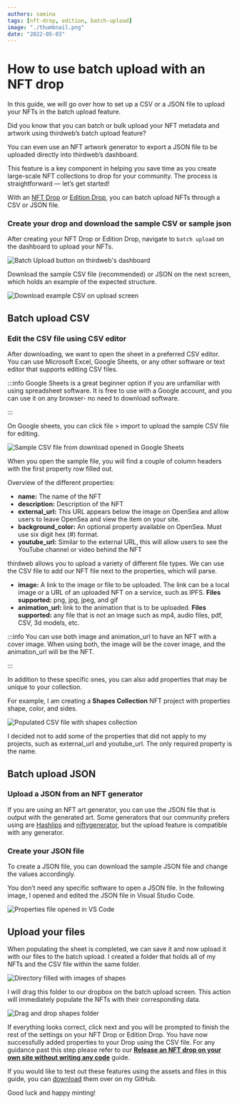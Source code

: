 ```yaml
---
authors: samina
tags: [nft-drop, edition, batch-upload]
image: "./thumbnail.png"
date: "2022-05-03"
---
```


# How to use batch upload with an NFT drop

In this guide, we will go over how to set up a CSV or a JSON file to upload your NFTs in the batch upload feature.

<!-- truncate -->

Did you know that you can batch or bulk upload your NFT metadata and artwork using thirdweb’s batch upload feature?

You can even use an NFT artwork generator to export a JSON file to be uploaded directly into thirdweb’s dashboard.

This feature is a key component in helping you save time as you create large-scale NFT collections to drop for your community. The process is straightforward — let’s get started!

With an [NFT Drop](/pre-built-contracts/nft-drop) or [Edition Drop](/pre-built-contracts/edition-drop), you can batch upload NFTs through a CSV or JSON file.

### Create your drop and download the sample CSV or sample json

After creating your NFT Drop or Edition Drop, navigate to `batch upload` on the dashboard to upload your NFTs.

![Batch Upload button on thirdweb's dashboard](./batch-upload-button.png)

Download the sample CSV file (recommended) or JSON on the next screen, which holds an example of the expected structure.

![Download example CSV on upload screen](./download-csv.png)

## Batch upload CSV

### Edit the CSV file using CSV editor

After downloading, we want to open the sheet in a preferred CSV editor. You can use Microsoft Excel, Google Sheets, or any other software or text editor that supports editing CSV files.

:::info
Google Sheets is a great beginner option if you are unfamiliar with using spreadsheet software. It is free to use with a Google account, and you can use it on any browser- no need to download software.

:::

On Google sheets, you can click file > import to upload the sample CSV file for editing.

![Sample CSV file from download opened in Google Sheets](./sample-csv.png)

When you open the sample file, you will find a couple of column headers with the first property row filled out.

Overview of the different properties:

- **name:** The name of the NFT
- **description:** Description of the NFT
- **external_url:** This URL appears below the image on OpenSea and allow users to leave OpenSea and view the item on your site.
- **background_color:** An optional property available on OpenSea. Must use six digit hex (#) format.
- **youtube_url:** Similar to the external URL, this will allow users to see the YouTube channel or video behind the NFT

thirdweb allows you to upload a variety of different file types. We can use the CSV file to add our NFT file next to the properties, which will parse.

- **image:** A link to the image or file to be uploaded. The link can be a local image or a URL of an uploaded NFT on a service, such as IPFS. **Files supported:** png, jpg, jpeg, and gif
- **animation_url:** link to the animation that is to be uploaded. **Files supported:** any file that is not an image such as mp4, audio files, pdf, CSV, 3d models, etc.

:::info
You can use both image and animation_url to have an NFT with a cover image. When using both, the image will be the cover image, and the animation_url will be the NFT.

:::

In addition to these specific ones, you can also add properties that may be unique to your collection.

For example, I am creating a **Shapes Collection** NFT project with properties shape, color, and sides.

![Populated CSV file with shapes collection](./shapes-properties.png)

I decided not to add some of the properties that did not apply to my projects, such as external_url and youtube_url. The only required property is the name.

## Batch upload JSON

### Upload a JSON from an NFT generator

If you are using an NFT art generator, you can use the JSON file that is output with the generated art. Some generators that our community prefers using are [Hashlips](https://hashlips.online/HashLips) and [niftygenerator](https://www.niftygenerator.xyz/), but the upload feature is compatible with any generator.

### Create your JSON file

To create a JSON file, you can download the sample JSON file and change the values accordingly.

You don’t need any specific software to open a JSON file. In the following image, I opened and edited the JSON file in Visual Studio Code.

![Properties file opened in VS Code](./shapes-vscode.png)

## Upload your files

When populating the sheet is completed, we can save it and now upload it with our files to the batch upload. I created a folder that holds all of my NFTs and the CSV file within the same folder.

![Directory filled with images of shapes](./shapes-directory.png)

I will drag this folder to our dropbox on the batch upload screen. This action will immediately populate the NFTs with their corresponding data.

![Drag and drop shapes folder](./drag-and-drop.gif)

If everything looks correct, click next and you will be prompted to finish the rest of the settings on your NFT Drop or Edition Drop. You have now successfully added properties to your Drop using the CSV file. For any guidance past this step please refer to our **[Release an NFT drop on your own site without writing any code](/guides/release-an-nft-drop-with-no-code)** guide.

If you would like to test out these features using the assets and files in this guide, you can [download](https://github.com/saminacodes/tw-assets/tree/main/Shapes) them over on my GitHub.

Good luck and happy minting!
